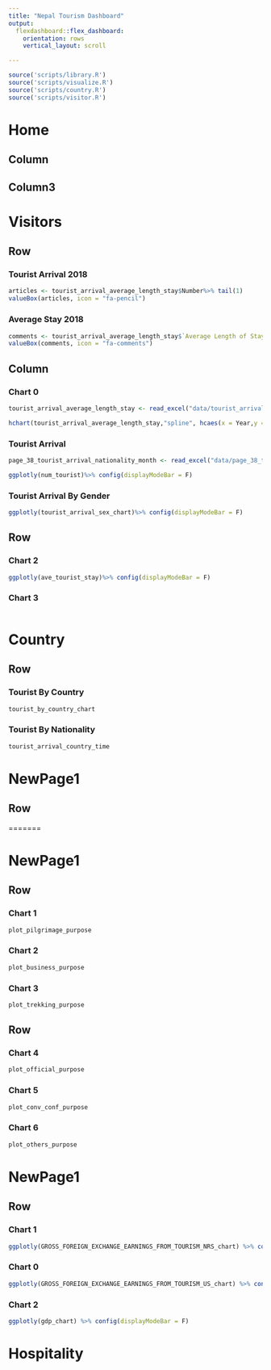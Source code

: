 ```yaml
---
title: "Nepal Tourism Dashboard"
output: 
  flexdashboard::flex_dashboard:
    orientation: rows
    vertical_layout: scroll

---
```


```r
source('scripts/library.R')
source('scripts/visualize.R')
source('scripts/country.R')
source('scripts/visitor.R')
```

Home 
=====================================  
    
Column {.sidebar}
-----------------------------------------------------------------------


Column3
-----------------------------------------------------------------------


Visitors
=====================================     

Row {data-width=150}
-----------------------------------------------------------------------

### Tourist Arrival 2018 {.value-box}

```r
articles <- tourist_arrival_average_length_stay$Number%>% tail(1)
valueBox(articles, icon = "fa-pencil")
```

### Average Stay 2018 {.value-box}

```r
comments <- tourist_arrival_average_length_stay$`Average Length of Stay`%>% tail(1) 
valueBox(comments, icon = "fa-comments")
```


 Column {.tabset .tabset-fade data-width=700 .colored }
-----------------------------------------------------------------------
   
### Chart 0 {.no-padding}

```r
tourist_arrival_average_length_stay <- read_excel("data/tourist_arrival_average_length_stay.xlsx")
```


```r
hchart(tourist_arrival_average_length_stay,"spline", hcaes(x = Year,y = Number),name = "Number of Tourist")

```

    
### Tourist Arrival {.no-padding}

```r
page_38_tourist_arrival_nationality_month <- read_excel("data/page_38_tourist_arrival_nationality_month.xlsx")
```

```r
ggplotly(num_tourist)%>% config(displayModeBar = F)
```


    
### Tourist Arrival By Gender {.no-padding}

```r
ggplotly(tourist_arrival_sex_chart)%>% config(displayModeBar = F)
```

Row {data-height=450}
-------------------------------------
   
### Chart 2

```r

ggplotly(ave_tourist_stay)%>% config(displayModeBar = F)
```   
    
### Chart 3

```r

```

Country 
=====================================     
   
Row {data-height=600}
-------------------------------------

### Tourist By Country

```r

tourist_by_country_chart
```


   
### Tourist By Nationality

```r
tourist_arrival_country_time
```   
    

NewPage1 {data-navmenu="Region" data-icon="fa-list"}
=====================================     
   
Row {data-height=600}
-------------------------------------
=======


NewPage1 {data-navmenu="Purpose of Visit" data-icon="fa-list"}
=======

Row {data-height=600}
-------------------------------------


### Chart 1

```r
plot_pilgrimage_purpose  
```

### Chart 2

```r
plot_business_purpose
```

### Chart 3

```r
plot_trekking_purpose

```

Row {data-height=600}
-------------------------------------


### Chart 4

```r
plot_official_purpose
```

### Chart 5

```r
plot_conv_conf_purpose
```

### Chart 6

```r
plot_others_purpose
```


NewPage1 {data-navmenu="Economic Context" data-icon="fa-list"}
=====================================     
   
Row {data-height=400}
-------------------------------------

### Chart 1

```r

ggplotly(GROSS_FOREIGN_EXCHANGE_EARNINGS_FROM_TOURISM_NRS_chart) %>% config(displayModeBar = F)
```


### Chart 0

```r
ggplotly(GROSS_FOREIGN_EXCHANGE_EARNINGS_FROM_TOURISM_US_chart) %>% config(displayModeBar = F)

```

   
### Chart 2

```r
ggplotly(gdp_chart) %>% config(displayModeBar = F)

```   


Hospitality
==============================================

